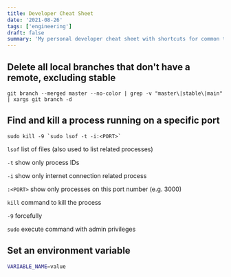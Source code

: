 ```yaml
---
title: Developer Cheat Sheet
date: '2021-08-26'
tags: ['engineering']
draft: false
summary: 'My personal developer cheat sheet with shortcuts for common tasks.'
---
```


<Callout text="This post will be a living document and updated as I find more commands" />

## Delete all local branches that don't have a remote, excluding stable

```
git branch --merged master --no-color | grep -v "master\|stable\|main" | xargs git branch -d
```

## Find and kill a process running on a specific port

```
sudo kill -9 `sudo lsof -t -i:<PORT>`
```

`lsof` list of files (also used to list related processes)

`-t` show only process IDs

`-i` show only internet connection related process

`:<PORT>` show only processes on this port number (e.g. 3000)

`kill` command to kill the process

`-9` forcefully

`sudo` execute command with admin privileges

<Callout text="Use the social icons in the footer if there's a command you believe should be added to the list!" />

## Set an environment variable

```bash
VARIABLE_NAME=value
```
